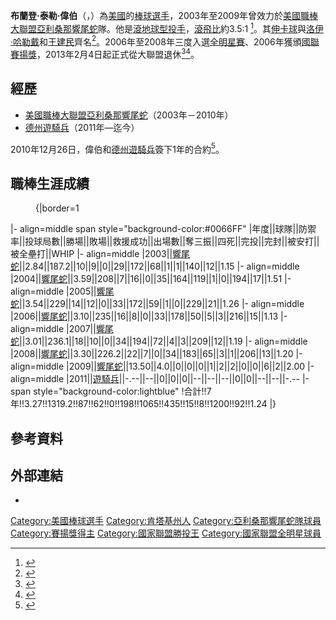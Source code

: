 {{Infobox baseball biography
|name        = 布蘭登·偉伯<br />Brandon Webb
|image       = Brandon Webb bunting.jpg
|image_size  =
|caption     = 
|position    = [[投手|投手]]
|bats        = 右
|throws      = 右
|birth_date  = {{Birth date and age|1979|5|9}}
|birth_place = {{USA}}[[肯塔基州|肯塔基州]][[愛許蘭_(肯塔基)|愛許蘭]]
|death_date  = 
|death_place = 
|debutleague = 美國職棒大聯盟
|debutdate   = 4月22日
|debutyear   = 2003年
|debutteam   = 亞利桑那響尾蛇
|finalleague = 美國職棒大聯盟
|finaldate   = 4月6日
|finalyear   = 2009年
|finalteam   = 亞利桑那響尾蛇
|statleague  = 美國職棒大聯盟
|stat1label  = 勝敗投數
|stat1value  = 87–62
|stat2label  = [[防禦率|防禦率]]
|stat2value  = 3.27
|stat3label  = [[三振|三振]]
|stat3value  = 1065
|teams=
* [[亞利桑那響尾蛇|亞利桑那響尾蛇]] ({{mlby|2003}}–{{mlby|2009}})
|highlights=
* 3×[[美國職棒大聯盟全明星賽|全明星賽]] ([[2006年美國職棒大聯盟全明星賽|2006]]–[[2008年美國職棒大聯盟全明星賽|2008]])
* [[賽揚獎|國聯賽揚獎]] (2006)
* 2×[[美國職棒大聯盟勝投王|國聯勝投王]] (2006, 2008)
|hoflink  = 美國國家棒球名人堂暨博物館
|hoftype  = 美國棒球名人堂
|hofdate  = 
|hofvote  = 
|hofmethod=
}}

'''布蘭登·泰勒·偉伯'''（{{Lang-en|Brandon Tyler Webb}}，{{bd|1979年|5月9日|||Webb, Brandon}}）為[[美國|美國]]的[[棒球選手|棒球選手]]，2003年至2009年曾效力於[[美國職棒大聯盟|美國職棒大聯盟]][[亞利桑那響尾蛇|亞利桑那響尾蛇]]隊。他是[[滾地球型投手|滾地球型投手]]，[[滾飛比|滾飛比]]約3.5:1 <ref>{{cite web|url=http://www.fangraphs.com/leaders.aspx?pos=all&stats=pit&lg=all&qual=y&type=2&season=2012&month=0&season1=1871&ind=0&team=0&rost=0&age=0&filter=&players=0&sort=3,d|title=Major League Leaderboards » 2012 » Pitchers » Batted Ball Statistics|work=[[Fangraphs|Fangraphs]]|access-date=15 August 2012|archive-date=2021-12-24|archive-url=https://web.archive.org/web/20211224042157/https://www.fangraphs.com/leaders.aspx?pos=all&stats=pit&lg=all&qual=y&type=2&season=2012&month=0&season1=1871&ind=0&team=0&rost=0&age=0&filter=&players=0&sort=3,d|dead-url=no}}</ref>。其[[伸卡球|伸卡球]]與[[洛伊·哈勒戴|洛伊·哈勒戴]]和[[王建民_(棒球選手)|王建民]]齊名<ref>{{Cite web|url=http://sports.espn.go.com/mlb/spring2007/columns/story?columnist=crasnick_jerry&id=2793207|title=Crasnick: Webb throws one hellacious sinker|date=12 March 2007|access-date=2021-12-24|archive-date=2012-11-02|archive-url=https://web.archive.org/web/20121102062216/http://sports.espn.go.com/mlb/spring2007/columns/story?columnist=crasnick_jerry&id=2793207|dead-url=no}}</ref>。2006年至2008年三度入選[[美國職棒大聯盟全明星賽|全明星賽]]、2006年獲頒[[賽揚獎|國聯賽揚獎]]，2013年2月4日起正式從大聯盟退休<ref>{{cite web|url=http://mlb.mlb.com/news/article.jsp?ymd=20130204&content_id=41387790&vkey=news_mlb&c_id=mlb|title=Former NL Cy Young Award winner Webb retires|work=MLB.com|last=Gilbert|first=Steve|date=February 4, 2013|access-date=February 4, 2013|archive-date=2013-10-23|archive-url=https://web.archive.org/web/20131023144030/http://mlb.mlb.com/news/article.jsp?ymd=20130204&content_id=41387790&vkey=news_mlb&c_id=mlb|dead-url=no}}</ref><ref>{{cite web|url=http://espn.go.com/mlb/story/_/id/8914430/ex-cy-young-winner-brandon-webb-formerly-arizona-diamondbacks-retires|title=Brandon Webb retires at 33|work=ESPN.com|last=Crasnick|first=Jerry|date=February 4, 2013|access-date=February 4, 2013|archive-date=2016-03-04|archive-url=https://web.archive.org/web/20160304213742/http://espn.go.com/mlb/story/_/id/8914430/ex-cy-young-winner-brandon-webb-formerly-arizona-diamondbacks-retires|dead-url=no}}</ref>。

==經歷==
*[[美國職棒大聯盟|美國職棒大聯盟]][[亞利桑那響尾蛇|亞利桑那響尾蛇]]（2003年－2010年）
*[[德州遊騎兵|德州遊騎兵]]（2011年—迄今）
2010年12月26日，偉伯和[[德州遊騎兵|德州遊騎兵]]簽下1年的合約<ref>{{cite web |url=http://texas.rangers.mlb.com/news/article.jsp?ymd=20101226&content_id=16368886&vkey=news_tex&c_id=tex |title=存档副本 |accessdate=2011年4月7日 |deadurl=yes |archiveurl=https://web.archive.org/web/20110109111918/http://texas.rangers.mlb.com/news/article.jsp?ymd=20101226&content_id=16368886&vkey=news_tex&c_id=tex |archivedate=2011年1月9日 |df= }}</ref>。

==職棒生涯成績==   
:{|border=1
|- align=middle span style="background-color:#0066FF"
|年度||球隊||防禦率||投球局數||勝場||敗場||救援成功||出場數||奪三振||四死||完投||完封||被安打||被全壘打||WHIP   
|- align=middle   
|2003||[[響尾蛇|響尾蛇]]||2.84||187.2||10||9||0||29||172||68||1||1||140||12||1.15   
|- align=middle   
|2004||[[響尾蛇|響尾蛇]]||3.59||208||7||16||0||35||164||119||1||0||194||17||1.51   
|- align=middle   
|2005||[[響尾蛇|響尾蛇]]||3.54||229||14||12||0||33||172||59||1||0||229||21||1.26   
|- align=middle   
|2006||[[響尾蛇|響尾蛇]]||3.10||235||16||8||0||33||178||50||5||3||216||15||1.13   
|- align=middle   
|2007||[[響尾蛇|響尾蛇]]||3.01||236.1||18||10||0||34||194||72||4||3||209||12||1.19  
|- align=middle   
|2008||[[響尾蛇|響尾蛇]]||3.30||226.2||22||7||0||34||183||65||3||1||206||13||1.20
|- align=middle   
|2009||[[響尾蛇|響尾蛇]]||13.50||4.0||0||0||0||1||2||2||0||0||6||2||2.00
|- align=middle   
|2011||[[遊騎兵|遊騎兵]]||-.--||--||0||0||0||--||--||--||0||0||--||--||-.--
|- span style="background-color:lightblue"   
!合計!!7年!!3.27!!1319.2!!87!!62!!0!!198!!1065!!435!!15!!8!!1200!!92!!1.24  
|}

==參考資料==
{{Reflist|2}}

==外部連結==
*{{Baseballstats |mlb=425630 |espn=5455 |br=w/webbbr01 |fangraphs=1692|cube=W/brandon-webb}}

{{NL Cy Young}}

{{DEFAULTSORT:Webb, Brandon}}
[[Category:美國棒球選手|Category:美國棒球選手]]
[[Category:肯塔基州人|Category:肯塔基州人]]
[[Category:亞利桑那響尾蛇隊球員|Category:亞利桑那響尾蛇隊球員]]
[[Category:賽揚獎得主|Category:賽揚獎得主]]
[[Category:國家聯盟勝投王|Category:國家聯盟勝投王]]
[[Category:國家聯盟全明星球員|Category:國家聯盟全明星球員]]